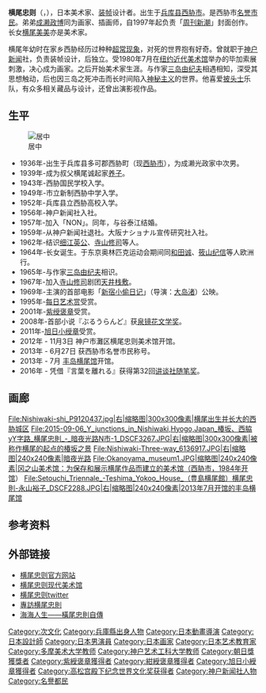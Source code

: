{{blpunsourced|time=2016-11-24T01:14:08+00:00}}
'''横尾忠则'''（{{jpn|j=横尾 忠則|hg=よこお ただのり|rm=Yokoo Tadanori}}，{{bd|1936年|6月27日|||Yokoo Tadanori}}），日本美术家、[[装帧|装帧]]设计者。出生于[[兵库县|兵库县]][[西胁市|西胁市]]。是西胁市[[名誉市民|名誉市民]]。弟弟[[成濑政博|成濑政博]]同为画家、插画师，自1997年起负责「[[周刊新潮|周刊新潮]]」封面创作。长女[[横尾美美|横尾美美]]亦是美术家。

横尾年幼时在家乡西胁经历过种种[[超常现象|超常现象]]，对死的世界抱有好奇。曾就职于[[神户新闻|神户新闻]]社，负责装帧设计，后独立。受1980年7月在[[纽约近代美术馆|纽约近代美术馆]]举办的毕加索展刺激，决心成为画家。之后开始美术家生涯。与作家[[三岛由纪夫|三岛由纪夫]]相遇相知，深受其思想触动，后也因三岛之死冲击而长时间陷入[[神秘主义|神秘主义]]的世界。他喜爱[[披头士|披头士]]乐队，有众多相关藏品与设计，还曾出演影视作品。

== 生平 ==
[[File:Nishiwaki-city_西脇市中心部-童子山180°展望_DSCF2225.jpg|居中]]
* 1936年-出生于兵库县多可郡西胁町（现[[西胁市|西胁市]]），为成濑光政家中次男。
* 1939年-成为叔父横尾诚起家[[养子|养子]]。
* 1943年-西胁国民学校入学。
* 1949年-市立新制西胁中学入学。
* 1952年-兵库县立西胁高校入学。
* 1956年-神户新闻社入社。
* 1957年-加入「NON」。同年，与谷泰江结婚。
* 1959年-从神户新闻社退社。大阪ナショナル宣传研究社入社。
* 1962年-结识[[细江英公|细江英公]]、[[寺山修司|寺山修司]]等人。
* 1964年-长女诞生。于东京奥林匹克运动会期间同[[和田诚|和田诚]]、[[筱山纪信|筱山纪信]]等人欧洲行。
* 1965年-与作家[[三岛由纪夫|三岛由纪夫]]相识。
* 1967年-加入[[寺山修司|寺山修司]]剧团[[天井栈敷|天井栈敷]]。
* 1969年-主演的首部电影「[[新宿小偷日记|新宿小偷日记]]」（导演：[[大岛渚|大岛渚]]）公映。
* 1995年-[[每日艺术赏|每日艺术赏]]受赏。
* 2001年-[[紫绶褒章|紫绶褒章]]受赏。
* 2008年-首部小说『ぶるうらんど』获[[泉镜花文学奖|泉镜花文学奖]]。
* 2011年-[[旭日小绶章|旭日小绶章]]受赏。
* 2012年 - 11月3日 神户市灘区横尾忠则美术馆开馆。
* 2013年 - 6月27日 获西胁市名誉市民称号。
* 2013年 - 7月 [[丰岛横尾馆|丰岛横尾馆]]开馆。
* 2016年 - 凭借『言葉を離れる』获得第32回[[讲谈社随笔奖|讲谈社随笔奖]]。

==画廊==
<gallery>
File:Nishiwaki-shi_P9120437.jpg|右|缩略图|300x300像素|横尾出生并长大的西胁城区
File:2015-09-06_Y_junctions_in_Nishiwaki,Hyogo,Japan_椿坂、西脇yY字路_横尾忠則_-_暗夜光路N市-1_DSCF3267.JPG|右|缩略图|300x300像素|被称作横尾的起点的椿坂之景
File:Nishiwaki-Three-way_6136917.JPG|右|缩略图|240x240像素|暗夜光路
File:Okanoyama_museum1.JPG|缩略图|240x240像素|冈之山美术馆：为保存和展示横尾作品而建立的美术馆（西胁市，1984年开馆）
File:Setouchi_Triennale_-Teshima_Yokoo_House_（豊島横尾館）横尾忠則-永山裕子_DSCF2288.JPG|右|缩略图|240x240像素|2013年7月开馆的丰岛横尾馆
</gallery>

== 参考资料 ==
{{reflist}}

== 外部链接 ==
* [http://www.tadanoriyokoo.com 横尾忠则官方网站] {{Wayback|url=http://www.tadanoriyokoo.com/ |date=20210218055947 }}
* [http://www.ytmoca.jp 横尾忠则现代美术馆] {{Wayback|url=http://www.ytmoca.jp/ |date=20210117095736 }}
* [https://twitter.com/tadanoriyokoo 横尾忠则twitter] {{Wayback|url=https://twitter.com/tadanoriyokoo |date=20210308015839 }}
* [https://theinitium.com/article/20211003-culture-yokoo-tadanori-interview-design-and-art/ 專訪横尾忠則] {{Wayback|url=https://theinitium.com/article/20211003-culture-yokoo-tadanori-interview-design-and-art/ |date=20211019230826 }}
* [https://www.books.com.tw/products/0010571455 海海人生——橫尾忠則自傳] {{Wayback|url=https://www.books.com.tw/products/0010571455 |date=20211020052428 }}


{{高松宫殿下纪念世界文化奖获得者|painting}}
{{每日艺术奖}}
{{Authority control}}
{{DEFAULTSORT:Yokoo Tadanori}}
[[Category:次文化|Category:次文化]]
[[Category:兵庫縣出身人物|Category:兵庫縣出身人物]]
[[Category:日本動畫導演|Category:日本動畫導演]]
[[Category:日本設計師|Category:日本設計師]]
[[Category:日本男演員|Category:日本男演員]]
[[Category:日本画家|Category:日本画家]]
[[Category:日本艺术教育家|Category:日本艺术教育家]]
[[Category:多摩美术大学教师|Category:多摩美术大学教师]]
[[Category:神户艺术工科大学教师|Category:神户艺术工科大学教师]]
[[Category:朝日獎獲獎者|Category:朝日獎獲獎者]]
[[Category:紫綬褒章獲得者|Category:紫綬褒章獲得者]]
[[Category:紺綬褒章獲得者|Category:紺綬褒章獲得者]]
[[Category:旭日小綬章獲得者|Category:旭日小綬章獲得者]]
[[Category:高松宫殿下纪念世界文化奖获得者|Category:高松宫殿下纪念世界文化奖获得者]]
[[Category:神户新闻社人物|Category:神户新闻社人物]]
[[Category:名譽都民|Category:名譽都民]]